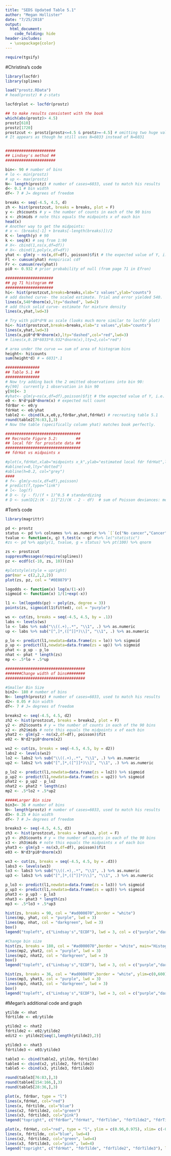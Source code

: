 ```yaml
---
title: "SEDS Updated Table 5.1"
author: "Megan Hollister"
date: "7/25/2018"
output:
  html_document:
    code_folding: hide
header-includes:
  - \usepackage{color}
---
```


```r
require(tgsify)
```

#Christina's code
```r
library(locfdr)
library(splines)

load("prostz.RData")
# head(prostz) # z-stats

locfdrplot <- locfdr(prostz)

## to make results consistent with the book
which(abs(prostz)> 4.5)
prostz[610]
prostz[1720]
prostzcut <- prostz[prostz<=4.5 & prostz>=-4.5] # omitting two huge values
# It appears as though he still uses N=6033 instead of N=6031


######################
## Lindsey's method ##
######################

bin<- 90 # number of bins
# lo <- min(prostz)
# up <- max(prostz)
N<- length(prostz) # number of cases=6033, used to match his results 
d<- 0.1 # bin width
df<- 7 # J= degrees of freedom

breaks <- seq(-4.5, 4.5, d)
zh <- hist(prostzcut, breaks = breaks, plot = F)
y <- zh$counts # y = the number of counts in each of the 90 bins
x <- zh$mids # note this equals the midpoints x of each bin
head(x)
# Another way to get the midpoints:
# x <- (breaks[-1] + breaks[-length(breaks)])/2
K <- length(y) # 90
k <- seq(K) # seq from 1:90
# X<- cbind(1,ns(x,df=df))
# X<- cbind(1,poly(x,df=df))
yhat <- glm(y ~ ns(x,df=df), poisson)$fit # the expected value of Y, i.e. yhat = N*d*f(x_k)
Fl <- cumsum(yhat) #empirical cdf
Fr <- cumsum(rev(yhat))
pi0 <- 0.932 # prior probability of null (from page 71 in Efron)

#####################
## pg 71 histogram ##
#####################
hi<- hist(prostzcut,breaks=breaks,xlab="z values",ylab="counts")
# add dashed curve- the scaled estimate. Trial and error yielded 540.
lines(x,540*dnorm(x),lty="dashed", lwd=2)
# add thick solid curve- estimate for mixture density
lines(x,yhat,lwd=3)

# Try with pi0*d*N as scale (looks much more similar to locfdr plot)
hi<- hist(prostzcut,breaks=breaks,xlab="z values",ylab="counts")
lines(x,yhat,lwd=3)
lines(x,pi0*d*N*dnorm(x),lty="dashed",col="red",lwd=3)
# lines(x,0.10*6033*0.932*dnorm(x),lty=2,col="red")

# area under the curve == sum of area of histogram bins
height<- hi$counts
sum(height*d) # = 6031*.1
```
```r
###############
## Table 5.1 ##
###############
# Now try adding back the 2 omitted observations into bin 90:
#y[90]  currently 1 observation in bin 90
y[90]<- 3
#yhat<- glm(y~ns(x,df=df),poisson)$fit # the expected value of Y, i.e. yhat
e0 <- N*d*pi0*dnorm(x) # expected null count
fdrBar <- e0/y
fdrHat <- e0/yhat
table2 <- cbind(k,x,e0,y,fdrBar,yhat,fdrHat) # recreating table 5.1
round(table2[76:83,],3)
# Now the table (specifically column yhat) matches book perfectly.

#################################
## Recreate Figure 5.2:        ##
## local fdr for prostate data ##
#################################
## fdrHat vs midpoints x

#plot(x,fdrHat,xlab="midpoints x_k",ylab="estimated local fdr fdrHat",lwd=2,type="l")
#abline(v=0,lty="dotted")
#abline(h=0.2, col="grey")
####
# f<- glm(y~ns(x,df=df),poisson)
# predict(f,type="link")
# l<- log(f)
# D <- (y - f)/(f + 1)^0.5 # standardizing
# D <- sum(D[2:(K - 1)]^2)/(K - 2 - df)  # sum of Poisson deviances: measure of discrepancy between observed and fitted value
```
#Tom's code
```r
library(magrittr)

pd <- prostz
status <- pd %>% colnames %>% as.numeric %>% `[`(c("No cancer","Cancer"), .)
tvalue <- function(x, g) t.test(x ~ g) #%>% le("statistic")
#zs <- pd %>% apply(1, tvalue, g = status) %>% pt(100) %>% qnorm

zs <- prostzcut
suppressMessages(require(splines))
pz <- ecdf(c(-10, zs, 10))(zs)

#plotstyle(style = upright)
par(mar = c(2,2,2,2))
plot(zs, pz, col = "#0E0879")

logodds <- function(x) log(x/(1-x))
sigmoid <- function(x) 1/(1+exp(-x))

l1 <- lm(logodds(pz) ~ poly(zs, degree = 3))
points(zs, sigmoid(l1$fitted), col = "purple")

ws <- cut(zs, breaks = seq(-4.5, 4.5, by = .1))
labs <- levels(ws)
lo <- labs %>% sub("\\((.+),.*", "\\1", .) %>% as.numeric
up <- labs %>% sub("[^,]*,([^]]*)\\]", "\\1", .) %>% as.numeric

p_lo <- predict(l1,newdata=data.frame(zs = lo)) %>% sigmoid
p_up <- predict(l1,newdata=data.frame(zs = up)) %>% sigmoid
phat <- p_up - p_lo
nhat <- phat * length(zs)
mp <- .5*lo + .5*up
```

```r
###################################
#######Change width of bins########
###################################

#Smaller Bin Size
bin2<- 180 # number of bins
N<- length(prostz) # number of cases=6033, used to match his results 
d2<- 0.05 # bin width
df<- 7 # J= degrees of freedom

breaks2 <- seq(-4.5, 4.5, d2)
zh2 <- hist(prostzcut, breaks = breaks2, plot = F)
y2 <- zh2$counts # y = the number of counts in each of the 90 bins
x2 <- zh2$mids # note this equals the midpoints x of each bin
yhat2 <- glm(y2 ~ ns(x2,df=df), poisson)$fit
e02 <- N*d2*pi0*dnorm(x2)

ws2 <- cut(zs, breaks = seq(-4.5, 4.5, by = d2))
labs2 <- levels(ws2)
lo2 <- labs2 %>% sub("\\((.+),.*", "\\1", .) %>% as.numeric
up2 <- labs2 %>% sub("[^,]*,([^]]*)\\]", "\\1", .) %>% as.numeric

p_lo2 <- predict(l1,newdata=data.frame(zs = lo2)) %>% sigmoid
p_up2 <- predict(l1,newdata=data.frame(zs = up2)) %>% sigmoid
phat2 <- p_up2 - p_lo2
nhat2 <- phat2 * length(zs)
mp2 <- .5*lo2 + .5*up2

#####Larger Bin size
bin3<- 36 # number of bins
N<- length(prostz) # number of cases=6033, used to match his results 
d3<- 0.25 # bin width
df<- 7 # J= degrees of freedom

breaks3 <- seq(-4.5, 4.5, d3)
zh3 <- hist(prostzcut, breaks = breaks3, plot = F)
y3 <- zh3$counts # y = the number of counts in each of the 90 bins
x3 <- zh3$mids # note this equals the midpoints x of each bin
yhat3 <- glm(y3 ~ ns(x3,df=df), poisson)$fit
e03 <- N*d3*pi0*dnorm(x3)

ws3 <- cut(zs, breaks = seq(-4.5, 4.5, by = .d3))
labs3 <- levels(ws3)
lo3 <- labs3 %>% sub("\\((.+),.*", "\\1", .) %>% as.numeric
up3 <- labs3 %>% sub("[^,]*,([^]]*)\\]", "\\1", .) %>% as.numeric

p_lo3 <- predict(l1,newdata=data.frame(zs = lo3)) %>% sigmoid
p_up3 <- predict(l1,newdata=data.frame(zs = up3)) %>% sigmoid
phat3 <- p_up3 - p_lo3
nhat3 <- phat3 * length(zs)
mp3 <- .5*lo3 + .5*up3
```

```r
hist(zs, breaks = 90, col = "#ad000070",border = "white")
lines(mp, yhat, col = "purple", lwd = 3)
lines(mp, nhat, col = "darkgreen", lwd = 3)
box()
legend("topleft", c("Lindsay's","ECDF"), lwd = 3, col = c("purple","darkgreen"), bty = 'n')

#Change bin size
hist(zs, breaks = 180, col = "#ad000070",border = "white", main="Histogram with Smaller Bins")
lines(mp2, yhat2, col = "purple", lwd = 3)
lines(mp2, nhat2, col = "darkgreen", lwd = 3)
box()
legend("topleft", c("Lindsay's","ECDF"), lwd = 3, col = c("purple","darkgreen"), bty = 'n')

hist(zs, breaks = 36, col = "#ad000070",border = "white", ylim=c(0,600), main = "Histogram with Larger Bins")
lines(mp3, yhat3, col = "purple", lwd = 3)
lines(mp3, nhat3, col = "darkgreen", lwd = 3)
box()
legend("topleft", c("Lindsay's","ECDF"), lwd = 3, col = c("purple","darkgreen"), bty = 'n')
```

#Megan's additional code and graph
```r
ytilde <- nhat
fdrtilde <- e0/ytilde

ytilde2 <- nhat2
fdrtilde2 <- e02/ytilde2
edit2 <- ytilde2[seq(1,length(ytilde2),2)]

ytilde3 <- nhat3
fdrtilde3 <- e03/ytilde3

table3 <- cbind(table2, ytilde, fdrtilde) 
table4 <- cbind(x2, ytilde2, fdrtilde2) 
table5 <- cbind(x3, ytilde3, fdrtilde3) 

round(table3[76:83,],3)
round(table4[154:166,],3)
round(table5[28:36,],3)

plot(x, fdrBar, type = "l")
lines(x,fdrHat, col="red")
lines(x, fdrtilde, col="blue")
lines(x2, fdrtilde2, col="green")
lines(x3, fdrtilde3, col="pink")
legend("topright", c("fdrBar","fdrHat", "fdrTilde", "fdrTilde2", "fdrTilde3"), lwd = 3, col = c("black","red", "blue", "green", "pink"), bty = 'n')

plot(x, fdrHat, col="red", type = "l", ylim = c(0.96,0.975), xlim= c(-0.1,0.1), lwd=4)
lines(x, fdrtilde, col="blue", lwd=4)
lines(x2, fdrtilde2, col="green", lwd=4)
lines(x3, fdrtilde3, col="pink", lwd=4)
legend("topright", c("fdrHat", "fdrTilde", "fdrTilde2", "fdrTilde3"), lwd = 3, col = c("red", "blue", "green", "pink"), bty = 'n')
```


